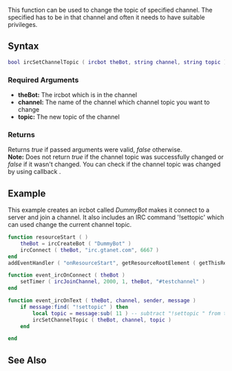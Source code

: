 {{ml_birc}}

This function can be used to change the topic of specified channel. The specified {{ml_birc|ircbot}} has to be in that channel and often it needs to have suitable privileges.

==Syntax== 
<syntaxhighlight lang="lua">
bool ircSetChannelTopic ( ircbot theBot, string channel, string topic )
</syntaxhighlight> 

===Required Arguments=== 
*'''theBot:''' The ircbot which is in the channel
*'''channel:''' The name of the channel which channel topic you want to change
*'''topic:''' The new topic of the channel

===Returns===
Returns ''true'' if passed arguments were valid, ''false'' otherwise.<br>
'''Note:''' Does not return ''true'' if the channel topic was successfully changed or ''false'' if it wasn't changed. You can check if the channel topic was changed by using callback {{ml_birc|event_ircOnTopic}}.

==Example==
This example creates an ircbot called ''DummyBot'' makes it connect to a server and join a channel. It also includes an IRC command '!settopic' which can used change the current channel topic.
<syntaxhighlight lang="lua">
function resourceStart ( )
    theBot = ircCreateBot ( "DummyBot" )
    ircConnect ( theBot, "irc.gtanet.com", 6667 )
end
addEventHandler ( "onResourceStart", getResourceRootElement ( getThisResource() ), resourceStart )

function event_ircOnConnect ( theBot )
    setTimer ( ircJoinChannel, 2000, 1, theBot, "#testchannel" )
end

function event_ircOnText ( theBot, channel, sender, message )
    if message:find( "!settopic" ) then
        local topic = message:sub( 11 ) -- subtract "!settopic " from the message
        ircSetChannelTopic ( theBot, channel, topic )
    end

end
</syntaxhighlight>

==See Also==
{{ml_birc functions}}